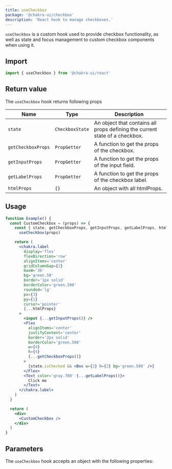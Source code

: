 ```yaml
---
title: useCheckbox
package: '@chakra-ui/checkbox'
description: 'React hook to manage checkboxes.'
---
```


`useCheckbox` is a custom hook used to provide checkbox functionality, as well
as state and focus management to custom checkbox components when using it.

## Import

```js
import { useCheckbox } from '@chakra-ui/react'
```

## Return value

The `useCheckbox` hook returns following props

| Name               | Type            | Description                                                                 |
| ------------------ | --------------- | --------------------------------------------------------------------------- |
| `state`            | `CheckboxState` | An object that contains all props defining the current state of a checkbox. |
| `getCheckboxProps` | `PropGetter`    | A function to get the props of the checkbox.                                |
| `getInputProps`    | `PropGetter`    | A function to get the props of the input field.                             |
| `getLabelProps`    | `PropGetter`    | A function to get the props of the checkbox label.                          |
| `htmlProps`        | `{}`            | An object with all htmlProps.                                               |

## Usage

```jsx
function Example() {
  const CustomCheckbox = (props) => {
    const { state, getCheckboxProps, getInputProps, getLabelProps, htmlProps } =
      useCheckbox(props)

    return (
      <chakra.label
        display='flex'
        flexDirection='row'
        alignItems='center'
        gridColumnGap={2}
        maxW='36'
        bg='green.50'
        border='1px solid'
        borderColor='green.500'
        rounded='lg'
        px={3}
        py={1}
        cursor='pointer'
        {...htmlProps}
      >
        <input {...getInputProps()} />
        <Flex
          alignItems='center'
          justifyContent='center'
          border='2px solid'
          borderColor='green.500'
          w={4}
          h={4}
          {...getCheckboxProps()}
        >
          {state.isChecked && <Box w={2} h={2} bg='green.500' />}
        </Flex>
        <Text color='gray.700' {...getLabelProps()}>
          Click me
        </Text>
      </chakra.label>
    )
  }

  return (
    <div>
      <CustomCheckbox />
    </div>
  )
}
```

## Parameters

The `useCheckbox` hook accepts an object with the following properties:

<PropsTable of='useCheckbox' />

